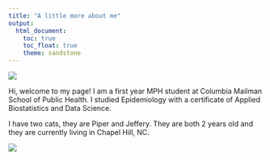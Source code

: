 ```yaml
---
title: "A little more about me"
output: 
  html_document:
    toc: true
    toc_float: true
    theme: sandstone
---
```



![](image.png)


Hi, welcome to my page! I am a first year MPH student at Columbia Mailman School of Public Health. I studied Epidemiology with a certificate of Applied Biostatistics and Data Science. 

I have two cats, they are Piper and Jeffery. They are both 2 years old and they are currently living in Chapel Hill, NC.

![](image3.jpeg)






